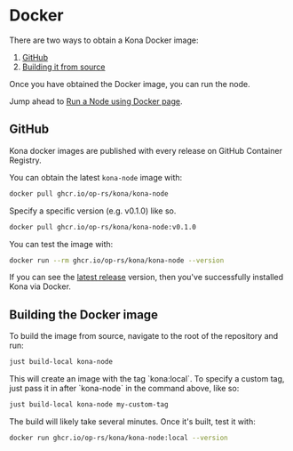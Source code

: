 
# Docker

There are two ways to obtain a Kona Docker image:

1. [GitHub](#github)
2. [Building it from source](#building-the-docker-image)

Once you have obtained the Docker image, you can run the node.

Jump ahead to [Run a Node using Docker page](/node/run/docker).


## GitHub

Kona docker images are published with every release on GitHub Container Registry.

You can obtain the latest `kona-node` image with:

```bash
docker pull ghcr.io/op-rs/kona/kona-node
```

<Callout type="note">
Specify a specific version (e.g. v0.1.0) like so.

```bash
docker pull ghcr.io/op-rs/kona/kona-node:v0.1.0
```
</Callout>

You can test the image with:

```bash
docker run --rm ghcr.io/op-rs/kona/kona-node --version
```

If you can see the [latest release](https://github.com/op-rs/kona/releases) version,
then you've successfully installed Kona via Docker.


## Building the Docker image

To build the image from source, navigate to the root of the repository and run:

```bash
just build-local kona-node
```

<Callout type="note">
This will create an image with the tag `kona:local`. To specify a custom
tag, just pass it in after `kona-node` in the command above, like so:

```bash
just build-local kona-node my-custom-tag
```
</Callout>

The build will likely take several minutes. Once it's built, test it with:

```bash
docker run ghcr.io/op-rs/kona/kona-node:local --version
```
